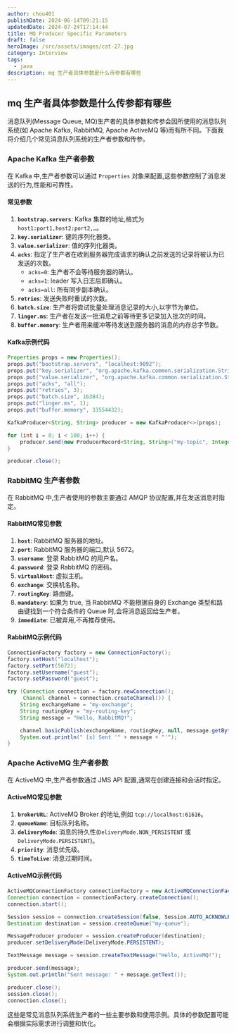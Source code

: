 ```yaml
---
author: chou401
publishDate: 2024-06-14T09:21:15
updatedDate: 2024-07-24T17:14:44
title: MQ Producer Specific Parameters
draft: false
heroImage: /src/assets/images/cat-27.jpg
category: Interview
tags:
  - java
description: mq 生产者具体参数是什么传参都有哪些
---
```


## mq 生产者具体参数是什么传参都有哪些

消息队列(Message Queue, MQ)生产者的具体参数和传参会因所使用的消息队列系统(如 Apache Kafka, RabbitMQ, Apache ActiveMQ 等)而有所不同。下面我将介绍几个常见消息队列系统的生产者参数和传参。

### Apache Kafka 生产者参数

在 Kafka 中,生产者参数可以通过 `Properties` 对象来配置,这些参数控制了消息发送的行为,性能和可靠性。

#### 常见参数

1. **`bootstrap.servers`**: Kafka 集群的地址,格式为 `host1:port1,host2:port2,…`。
2. **`key.serializer`**: 键的序列化器类。
3. **`value.serializer`**: 值的序列化器类。
4. **`acks`**: 指定了生产者在收到服务器完成请求的确认之前发送的记录将被认为已发送的次数。
   - `acks=0`: 生产者不会等待服务器的确认。
   - `acks=1`: leader 写入日志后即确认。
   - `acks=all`: 所有同步副本确认。
5. **`retries`**: 发送失败时重试的次数。
6. **`batch.size`**: 生产者将尝试批量处理消息记录的大小,以字节为单位。
7. **`linger.ms`**: 生产者在发送一批消息之前等待更多记录加入批次的时间。
8. **`buffer.memory`**: 生产者用来缓冲等待发送到服务器的消息的内存总字节数。

#### Kafka示例代码

```java
Properties props = new Properties();
props.put("bootstrap.servers", "localhost:9092");
props.put("key.serializer", "org.apache.kafka.common.serialization.StringSerializer");
props.put("value.serializer", "org.apache.kafka.common.serialization.StringSerializer");
props.put("acks", "all");
props.put("retries", 3);
props.put("batch.size", 16384);
props.put("linger.ms", 1);
props.put("buffer.memory", 33554432);

KafkaProducer<String, String> producer = new KafkaProducer<>(props);

for (int i = 0; i < 100; i++) {
    producer.send(new ProducerRecord<String, String>("my-topic", Integer.toString(i), Integer.toString(i)));
}

producer.close();
```

### RabbitMQ 生产者参数

在 RabbitMQ 中,生产者使用的参数主要通过 AMQP 协议配置,并在发送消息时指定。

#### RabbitMQ常见参数

1. **`host`**: RabbitMQ 服务器的地址。
2. **`port`**: RabbitMQ 服务器的端口,默认 5672。
3. **`username`**: 登录 RabbitMQ 的用户名。
4. **`password`**: 登录 RabbitMQ 的密码。
5. **`virtualHost`**: 虚拟主机。
6. **`exchange`**: 交换机名称。
7. **`routingKey`**: 路由键。
8. **`mandatory`**: 如果为 true, 当 RabbitMQ 不能根据自身的 Exchange 类型和路由键找到一个符合条件的 Queue 时,会将消息返回给生产者。
9. **`immediate`**: 已被弃用,不再推荐使用。

#### RabbitMQ示例代码

```java
ConnectionFactory factory = new ConnectionFactory();
factory.setHost("localhost");
factory.setPort(5672);
factory.setUsername("guest");
factory.setPassword("guest");

try (Connection connection = factory.newConnection();
     Channel channel = connection.createChannel()) {
    String exchangeName = "my-exchange";
    String routingKey = "my-routing-key";
    String message = "Hello, RabbitMQ!";

    channel.basicPublish(exchangeName, routingKey, null, message.getBytes("UTF-8"));
    System.out.println(" [x] Sent '" + message + "'");
}
```

### Apache ActiveMQ 生产者参数

在 ActiveMQ 中,生产者参数通过 JMS API 配置,通常在创建连接和会话时指定。

#### ActiveMQ常见参数

1. **`brokerURL`**: ActiveMQ Broker 的地址,例如 `tcp://localhost:61616`。
2. **`queueName`**: 目标队列名称。
3. **`deliveryMode`**: 消息的持久性(`DeliveryMode.NON_PERSISTENT` 或 `DeliveryMode.PERSISTENT`)。
4. **`priority`**: 消息优先级。
5. **`timeToLive`**: 消息过期时间。

#### ActiveMQ示例代码

```java
ActiveMQConnectionFactory connectionFactory = new ActiveMQConnectionFactory("tcp://localhost:61616");
Connection connection = connectionFactory.createConnection();
connection.start();

Session session = connection.createSession(false, Session.AUTO_ACKNOWLEDGE);
Destination destination = session.createQueue("my-queue");

MessageProducer producer = session.createProducer(destination);
producer.setDeliveryMode(DeliveryMode.PERSISTENT);

TextMessage message = session.createTextMessage("Hello, ActiveMQ!");

producer.send(message);
System.out.println("Sent message: " + message.getText());

producer.close();
session.close();
connection.close();
```

这些是常见消息队列系统生产者的一些主要参数和使用示例。具体的参数配置可能会根据实际需求进行调整和优化。
